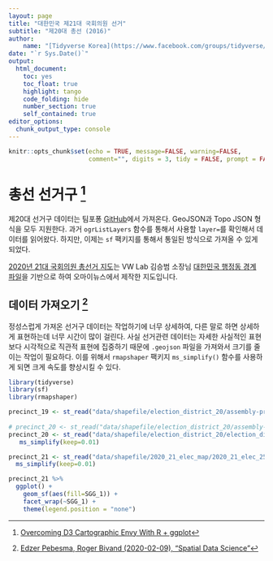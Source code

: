 ```yaml
---
layout: page
title: "대한민국 제21대 국회의원 선거"
subtitle: "제20대 총선 (2016)"
author:
    name: "[Tidyverse Korea](https://www.facebook.com/groups/tidyverse/)"
date: "`r Sys.Date()`"
output:
  html_document: 
    toc: yes
    toc_float: true
    highlight: tango
    code_folding: hide
    number_section: true
    self_contained: true
editor_options: 
  chunk_output_type: console
---
```


```r
knitr::opts_chunk$set(echo = TRUE, message=FALSE, warning=FALSE,
                      comment="", digits = 3, tidy = FALSE, prompt = FALSE, fig.align = 'center')

```

# 총선 선거구 [^old-way] {#election-polls-area}

[^old-way]: [Overcoming D3 Cartographic Envy With R + ggplot](https://rud.is/b/2014/09/26/overcoming-d3-cartographic-envy-with-r-ggplot/)

제20대 선거구 데이터는 팀포퐁 [GitHub](https://github.com/southkorea/southkorea-maps)에서 가져온다. GeoJSON과 Topo JSON 형식을 모두 지원한다. 과거 `ogrListLayers` 함수를 통해서 사용할 `layer=`를 확인해서 데이터를 읽어왔다. 
하지만, 이제는 `sf` 팩키지를 통해서 통일된 방식으로 가져올 수 있게 되었다.

[2020년 21대 국회의원 총선거 지도](https://github.com/OhmyNews/2020_21_elec_map)는 VW Lab 김승범 소장님 [대한민국 행정동 경계 파일](https://github.com/vuski/admdongkor)을 기반으로 하여 오마이뉴스에서 제작한 지도입니다.

## 데이터 가져오기 [^spatial-data-science] {#election-precinct-ingest}

[^spatial-data-science]: [Edzer Pebesma, Roger Bivand (2020-02-09), "Spatial Data Science"](https://keen-swartz-3146c4.netlify.com/index.html)

정성스럽게 가져온 선거구 데이터는 작업하기에 너무 상세하여, 다른 말로 하면 상세하게 표현하는데 너무 시간이 많이 걸린다. 사실 선거관련 데이터는 자세한 사실적인 표현보다 시각적으로 직관적 표현에 집중하기 때문에 `.geojson` 파일을 가져와서 크기를 줄이는 작업이 필요하다. 이를 위해서 `rmapshaper` 팩키지 `ms_simplify()` 함수를 사용하게 되면 크게 속도를 향상시킬 수 있다.

``` r
library(tidyverse)
library(sf)
library(rmapshaper)

precinct_19 <- st_read("data/shapefile/election_district_20/assembly-precinct-19-geo.json") %>%    ms_simplify(keep=0.01)
  
# precinct_20 <- st_read("data/shapefile/election_district_20/assembly-precinct-20-geo.json")
precinct_20 <- st_read("data/shapefile/election_district_20/election_district_20.shp") %>% 
   ms_simplify(keep=0.01)

precinct_21 <- st_read("data/shapefile/2020_21_elec_map/2020_21_elec_253.json") %>% 
  ms_simplify(keep=0.01)

precinct_21 %>% 
  ggplot() +
    geom_sf(aes(fill=SGG_1)) +
    facet_wrap(~SGG_1) +
    theme(legend.position = "none")

```



